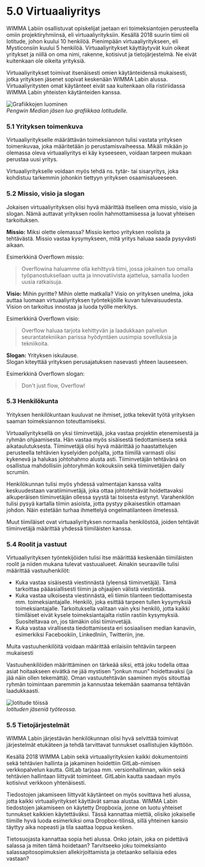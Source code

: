 # 5.0 Virtuaaliyritys

WIMMA Labiin osallistuvat opiskelijat jaetaan eri toimeksiantojen perusteella omiin projektiryhmiinsä, eli virtuaaliyrityksiin. Kesällä 2018 suurin tiimi oli Iotitude, johon kuului 10 henkilöä. Pienimpään virtuaaliyritykseen, eli Mysticonsiin kuului 5 henkilöä. Virtuaaliyritykset käyttäytyvät kuin oikeat yritykset ja niillä on oma nimi, rakenne, kotisivut ja tietojärjestelmä. Ne eivät kuitenkaan ole oikeita yrityksiä.

Virtuaaliyritykset toimivat itsenäisesti omien käytänteidensä mukaisesti, jotka yrityksen jäsenet sopivat keskenään WIMMA Labin alussa. Virtuaaliyritysten omat käytänteet eivät saa kuitenkaan olla ristiriidassa WIMMA Labin yhteisten käytänteiden kanssa.

![Grafiikkojen luominen](/assets/guide_images/image012.jpg)  
*Pengwin Median jäsen luo grafiikkaa Iotitudelle.*

### 5.1 Yrityksen toimenkuva

Virtuaaliyritykselle määrättävän toimeksiannon tulisi vastata yrityksen toimenkuvaa, joka määritetään jo perustamisvaiheessa. Mikäli mikään jo olemassa oleva virtuaaliyritys ei käy kyseeseen, voidaan tarpeen mukaan perustaa uusi yritys.

Virtuaaliyritykselle voidaan myös tehdä ns. tytär- tai sisaryritys, joka kohdistuu tarkemmin johonkin tiettyyn yrityksen osaamisalueeseen.

### 5.2 Missio, visio ja slogan

Jokaisen virtuaaliyrityksen olisi hyvä määrittää itselleen oma missio, visio ja slogan. Nämä auttavat yrityksen roolin hahmottamisessa ja luovat yhteisen tarkoituksen.

**Missio:** Miksi olette olemassa? 
Missio kertoo yrityksen roolista ja tehtävästä. Missio vastaa kysymykseen, mitä yritys haluaa saada pysyvästi aikaan.

Esimerkkinä Overflown missio:
> Overflowina haluamme olla kehittyvä tiimi, jossa jokainen tuo omalla työpanostuksellaan uutta ja innovatiivista ajattelua, samalla luoden uusia ratkaisuja.

**Visio:** Mihin pyritte? Mihin olette matkalla?
Visio on yrityksen unelma, joka auttaa luomaan virtuaaliyrityksen työntekijöille kuvan tulevaisuudesta. Vision on tarkoitus innostaa ja luoda työlle merkitys.

Esimerkkinä Overflown visio:
> Overflow haluaa tarjota kehittyvän ja laadukkaan palvelun seurantatekniikan parissa hyödyntäen uusimpia sovelluksia ja tekniikoita.

**Slogan:** Yrityksen iskulause.  
Slogan kiteyttää yrityksen perusajatuksen nasevasti yhteen lauseeseen.

Esimerkkinä Overflown slogan:
> Don't just flow, Overflow!

### 5.3 Henkilökunta

Yrityksen henkilökuntaan kuuluvat ne ihmiset, jotka tekevät työtä yrityksen saaman toimeksiannon toteuttamiseksi.

Virtuaaliyrityksellä on yksi tiiminvetäjä, joka vastaa projektin etenemisestä ja ryhmän ohjaamisesta. Hän vastaa myös sisäisestä tiedottamisesta sekä aikataulutuksesta. Tiiminvetäjä olisi hyvä määrittää jo haastattelujen perusteella tehtävien kyselyiden pohjalta, jotta tiimillä varmasti olisi kykenevä ja halukas johtohahmo alusta asti. Tiiminvetäjän tehtävänä on osallistua mahdollisiin johtoryhmän kokouksiin sekä tiiminvetäjien daily scrumiin.

Henkilökunnan tulisi myös yhdessä valmentajan kanssa valita keskuudestaan varatiiminvetäjä, joka ottaa johtotehtävät hoidettavaksi alkuperäisen tiiminvetäjän ollessa syystä tai toisesta estynyt. Varahenkilön tulisi pysyä kartalla tiimin asioista, jotta pystyy pikaisestikin ottamaan johdon. Näin estetään turhaa ihmettelyä ongelmatilanteen ilmetessä.

Muut tiimiläiset ovat virtuaaliyrityksen normaalia henkilöstöä, joiden tehtävät tiiminvetäjä määrittää yhdessä tiimiläisten kanssa.

### 5.4 Roolit ja vastuut

Virtuaaliyrityksen työntekijöiden tulisi itse määrittää keskenään tiimiläisten roolit ja niiden mukana tulevat vastuualueet. Ainakin seuraaville tulisi määrittää vastuuhenkilöt:

* Kuka vastaa sisäisestä viestinnästä (yleensä tiiminvetäjä). Tämä tarkoittaa pääasiallisesti tiimin ja ohjaajien välistä viestintää.
* Kuka vastaa ulkoisesta viestinnästä, eli tiimin tilanteen tiedottamisesta mm. toimeksiantajalle. Henkilö, joka esittää tarpeen tullen kysymyksiä toimeksiantajalle. Tarkoituksella valitaan vain yksi henkilö, jotta kaikki tiimiläiset eivät kysele toimeksiantajalta ristiin rastiin kysymyksiä. Suositeltavaa on, jos tämäkin olisi tiiminvetäjä.
* Kuka vastaa virallisesta tiedottamisesta eri sosiaalisen median kanaviin, esimerkiksi Facebookiin, LinkedIniin, Twitteriin, jne. 

Muita vastuuhenkilöitä voidaan määrittää erilaisiin tehtäviin tarpeen mukaisesti

Vastuuhenkilöiden määrittäminen on tärkeää siksi, että joku todella ottaa asiat hoitaakseen eivätkä ne jää mystisen ”jonkun muun” hoidettavaksi (ja jää näin ollen tekemättä). Oman vastuutehtävän saaminen myös sitouttaa ryhmän toimintaan paremmin ja kannustaa tekemään saamansa tehtävän laadukkaasti.

![Iotitude töissä](/assets/guide_images/image013.jpg)   
*Iotituden jäseniä työteossa.*

### 5.5 Tietojärjestelmät

WIMMA Labin järjestävän henkilökunnan olisi hyvä selvittää toimivat järjestelmät etukäteen ja tehdä tarvittavat tunnukset osallistujien käyttöön.

Kesällä 2018 WIMMA Labin sekä virtuaaliyrityksien kaikki dokumentointi sekä tehtävien hallinta ja jakaminen hoidettiin GitLab-nimisen verkkopalvelun kautta. GitLab tarjoaa mm. versionhallinnan, wikin sekä tehtävien hallintaan liittyvät toiminteet. GitLabin kautta saadaan myös kotisivut verkkoon yhtenäisesti.

Tiedostojen jakamiseen liittyvät käytänteet on myös sovittava heti alussa, jotta kaikki virtuaaliyritykset käyttävät samaa alustaa. WIMMA Labin tiedostojen jakamiseen on käytetty Dropboxia, jonne on luotu yhteiset tunnukset kaikkien käytettäväksi. Tässä kannattaa miettiä, olisiko jokaiselle tiimille hyvä luoda esimerkiksi oma Dropbox-tilinsä, sillä yhteinen kansio täyttyy aika nopeasti ja tila saattaa loppua kesken.

Tietosuojasta kannattaa sopia heti alussa. Onko jotain, joka on pidettävä salassa ja miten tämä hoidetaan? Tarvitseeko joku toimeksianto salassapitosopimuksien allekirjoittamista ja otetaanko sellaisia edes vastaan?

